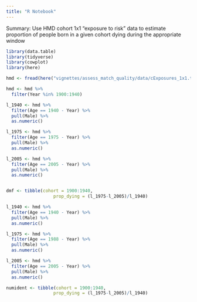 ```yaml
---
title: "R Notebook"
---
```


Summary: Use HMD cohort 1x1 "exposure to risk" data to estimate proportion of people born in a given cohort dying during the appropriate window 


```r
library(data.table)
library(tidyverse)
library(cowplot)
library(here)
```


```r
hmd <- fread(here("vignettes/assess_match_quality/data/cExposures_1x1.txt"))
```


```r
hmd <- hmd %>% 
  filter(Year %in% 1900:1940) 
```

```r
l_1940 <- hmd %>% 
  filter(Age == 1940 - Year) %>% 
  pull(Male) %>% 
  as.numeric()

l_1975 <- hmd %>% 
  filter(Age == 1975 - Year) %>% 
  pull(Male) %>% 
  as.numeric()

l_2005 <- hmd %>% 
  filter(Age == 2005 - Year) %>% 
  pull(Male) %>% 
  as.numeric()


dmf <- tibble(cohort = 1900:1940,
                  prop_dying = (l_1975-l_2005)/l_1940)
```

```r
l_1940 <- hmd %>% 
  filter(Age == 1940 - Year) %>% 
  pull(Male) %>% 
  as.numeric()

l_1975 <- hmd %>% 
  filter(Age == 1988 - Year) %>% 
  pull(Male) %>% 
  as.numeric()

l_2005 <- hmd %>% 
  filter(Age == 2005 - Year) %>% 
  pull(Male) %>% 
  as.numeric()

numident <- tibble(cohort = 1900:1940,
                  prop_dying = (l_1975-l_2005)/l_1940)
```



